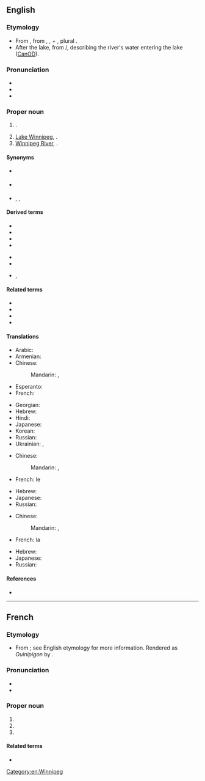 ==English==
{{wikipedia|Winnipeg, Manitoba}}

===Etymology===
* From {{bor|en|oj|wiinibig||dirty waters}}, from {{m|oj|wiini'|wiini’|to make someone dirty}}, {{m|oj|wiinad||it is dirty}}, + {{m|oj|nibi||water}}, plural {{m|oj|nibi|nibig|waters}}.
* After the lake, from {{der|en|cr|-}}/{{bor|en|csw|ᐑᓂᐯᐠ||muddy waters}}, describing the river's water entering the lake ([[CanOD]]).

===Pronunciation===
* {{IPA|en|/ˈwɪn.ə.ˌpɛɡ/}}
* {{hyphenation|en|Win|ni|peg}}
* {{audio|en|en-ca-Winnipeg.ogg|Audio (CA)}}

===Proper noun===
{{en-proper noun}}

# {{place|en|capital city|p/Manitoba|c/Canada}}.
# [[Lake Winnipeg]], {{place|en|a=a|large lake|p/Manitoba|c/Canada}}.
# [[Winnipeg River]], {{place|en|a <<river>> that flows 813 km from <<lake/Lake of the Woods>>, <<p/Ontario>>, <<c/Canada>> into <<lake/Lake Winnipeg>>}}.

====Synonyms====
{{sense|city}}
* {{l|en|Peg}} {{qualifier|slang}}
* {{l|en|Winterpeg}} {{qualifier|jocular}}
* {{l|en|WPG}}, {{l|en|Wpg}}, {{l|en|Wpg.}} {{qualifier|abbreviation}}

====Derived terms====
{{rel-top|terms derived from "Winnipeg"}}
* {{l|en|Winnie-the-Pooh}}
* {{l|en|Winnipegger}}
* {{l|en|Winnipegish}}
* {{l|en|Winnipeg couch}}
{{rel-mid}}
* {{l|en|Winnipeg goldeye}}
* {{l|en|Winnipeg handshake}}
* {{l|en|Winnipeg rye bread}}, {{l|en|Winnipeg rye}}
{{rel-bottom}}

====Related terms====
* {{l|en|Lake Winnipegosis}}
* {{l|en|Lake Winnibigoshish}}
* {{l|en|Winnipegosis}}
* {{l|en|Winnebago}}

====Translations====
{{trans-top|capital of Manitoba}}
* Arabic: {{t|ar|وِينِيبِيغ|m|tr=winipīḡ}}
* Armenian: {{t|hy|Վինիպեգ}}
* Chinese:
*: Mandarin: {{t+|cmn|溫尼伯|sc=Hani}}, {{t+|cmn|温尼伯|tr=Wēnníbó|sc=Hani}}
* Esperanto: {{t|eo|Vinipego}}
* French: {{t+|fr|Winnipeg}}
{{trans-mid}}
* Georgian: {{t-needed|ka}}
* Hebrew: {{t|he|ויניפג|f|tr=vínipeg}}
* Hindi: {{t|hi|विनिपेग}}
* Japanese: {{t|ja|ウィニペグ|tr=Winipegu}}
* Korean: {{t|ko|^위니펙}}
* Russian: {{t+|ru|Ви́ннипег|m}}
* Ukrainian: {{t|uk|Ві́нніпег|m}}, {{t|uk|Ві́нніпеґ|m}}
{{trans-bottom}}

{{trans-top|lake}}
* Chinese:
*: Mandarin: {{t|cmn|溫尼伯湖|sc=Hani}}, {{t|cmn|温尼伯湖|tr=Wēnníbó Hú|sc=Hani}}
* French: le {{t|fr|lac Winnipeg|m}}
{{trans-mid}}
* Hebrew: {{t|he|ויניפג|m|tr=vínipeg}}
* Japanese: {{t|ja|ウィニペグ湖|tr=Winipegu-ko}}
* Russian: {{t+|ru|Ви́ннипег|m}}
{{trans-bottom}}

{{trans-top|river}}
* Chinese:
*: Mandarin: {{t|cmn|溫尼伯河|sc=Hani}}, {{t|cmn|温尼伯河|tr=Wēnníbó Hé|sc=Hani}}
* French: la {{t|fr|rivière Winnipeg|f}}
{{trans-mid}}
* Hebrew: {{t|he|ויניפג|m|tr=vínipeg}}
* Japanese: {{t|ja|ウィニペグ川|tr=Winipegu-gawa|sc=Jpan}}
* Russian: {{t+|ru|Ви́ннипег|m}}
{{trans-bottom}}

====References====
* {{R:Canadian Oxford 2004}}

[[Category:en:Winnipeg]]

----

==French==

===Etymology===
* From {{bor|fr|en|Winnipeg}}; see English etymology for more information. Rendered as ''Ouinipigon'' by {{w|Pierre Gaultier de Varennes, sieur de La Vérendrye|La Vérendrye}}.

===Pronunciation===
* {{fr-IPA|Winnipegh}}
* {{audio|fr|LL-Q150 (fra)-WikiLucas00-Winnipeg.wav|Audio}}

===Proper noun===
{{fr-proper noun}}

# {{place|fr|capital city|p/Manitoba|c/Canada|t1=Winnipeg}}
# {{place|fr|large lake|p/Manitoba|c/Canada|t1=Winnipeg|t2=Lake Winnipeg}}
# {{place|fr|a <<river>> that flows 813 km from <<lake/Lake of the Woods>>, <<p/Ontario>>, <<c/Canada>> into <<lake/Lake Winnipeg>>|t1=Winnipeg|t2=Winnipeg River}}

====Related terms====
* {{l|fr|Winnipegosis}}